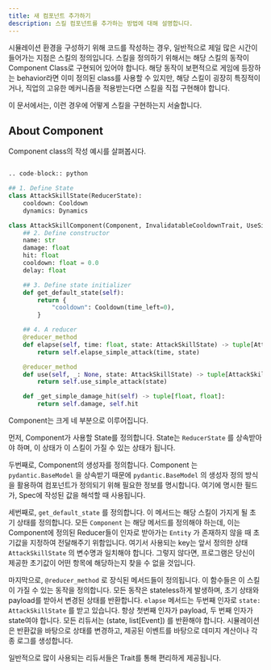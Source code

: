 ```yaml
---
title: 새 컴포넌트 추가하기
description: 스킬 컴포넌트를 추가하는 방법에 대해 설명합니다.
---
```


시뮬레이션 환경을 구성하기 위해 코드를 작성하는 경우, 일반적으로 제일 많은 시간이 들어가는 지점은 스킬의 정의입니다.
스킬을 정의하기 위해서는 해당 스킬의 동작이 Component Class로 구현되어 있어야 합니다. 
해당 동작이 보편적으로 게임에 등장하는 behavior라면 이미 정의된 class를 사용할 수 있지만, 해당 스킬이 굉장히 특징적이거나, 직업의 고유한 메커니즘을 적용받는다면 스킬을 직접 구현해야 합니다.

이 문서에서는, 이런 경우에 어떻게 스킬을 구현하는지 서술합니다.

## About Component

Component class의 작성 예시를 살펴봅시다.

```python

.. code-block:: python

## 1. Define State
class AttackSkillState(ReducerState):
    cooldown: Cooldown
    dynamics: Dynamics

class AttackSkillComponent(Component, InvalidatableCooldownTrait, UseSimpleAttackTrait):
    ## 2. Define constructor
    name: str
    damage: float
    hit: float
    cooldown: float = 0.0
    delay: float

    ## 3. Define state initializer
    def get_default_state(self):
        return {
            "cooldown": Cooldown(time_left=0),
        }

    ## 4. A reducer
    @reducer_method
    def elapse(self, time: float, state: AttackSkillState) -> tuple[AttackSkillComponent, list[Event]]:
        return self.elapse_simple_attack(time, state)

    @reducer_method
    def use(self, _: None, state: AttackSkillState) -> tuple[AttackSkillComponent, list[Event]]:
        return self.use_simple_attack(state)

    def _get_simple_damage_hit(self) -> tuple[float, float]:
        return self.damage, self.hit
```


Component는 크게 네 부분으로 이루어집니다.

먼저, Component가 사용할 State를 정의합니다. 
State는 ``ReducerState`` 를 상속받아야 하며, 이 상태가 이 스킬이 가질 수 있는 상태가 됩니다.

두번째로, Component의 생성자를 정의합니다. Component 는 ``pydantic.BaseModel`` 을 상속받기 때문에 ``pydantic.BaseModel`` 의 생성자 정의 방식을 활용하여 컴포넌트가 정의되기 위해 필요한 정보를 명시합니다.
여기에 명시한 필드가, Spec에 작성된 값을 해석할 때 사용됩니다.

세번째로, ``get_default_state`` 를 정의합니다. 이 메서드는 해당 스킬이 가지게 될 초기 상태를 정의합니다.
모든 ``Component`` 는 해당 메서드를 정의해야 하는데, 이는 Component에 정의된 Reducer들이 인자로 받아가는 ``Entity`` 가 존재하지 않을 때 초기값을 지정하여 전달해주기 위함입니다. 
여기서 사용되는 key는 앞서 정의한 상태 ``AttackSkillState`` 의 변수명과 일치해야 합니다. 
그렇지 않다면, 프로그램은 당신이 제공한 초기값이 어떤 항목에 해당하는지 찾을 수 없을 것입니다.

마지막으로, ``@reducer_method`` 로 장식된 메서드들이 정의됩니다. 
이 함수들은 이 스킬이 가질 수 있는 동작을 정의합니다. 모든 동작은 stateless하게 발생하며, 초기 상태와 payload를 받아서 변경된 상태를 반환합니다.
``elapse`` 메서드는 두번째 인자로 ``state: AttackSkillState`` 를 받고 있습니다. 항상 첫번째 인자가 payload, 두 번째 인자가 state여야 합니다.
모든 리듀서는 (state, list[Event]) 를 반환해야 합니다. 시뮬레이션은 반환값을 바탕으로 상태를 변경하고, 제공된 이벤트를 바탕으로 데미지 계산이나 각종 로그를 생성합니다.

일반적으로 많이 사용되는 리듀서들은 Trait를 통해 편리하게 제공됩니다.

